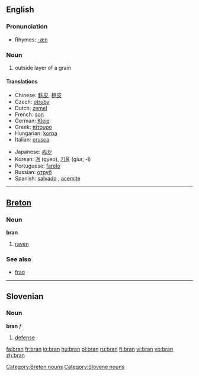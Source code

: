 {{see|brân}}
==English==

===Pronunciation===
*Rhymes: [[Rhymes:English:-æn|-æn]]

===Noun===
{{en-noun|-}}

# outside layer of a grain

====Translations====
{{top}}
*Chinese: [[麩皮]], [[麸皮]]
*Czech: [[otruby]] {{f}} {{p}}
*Dutch: [[zemel]] {{m}}
*French: [[son#French|son]] {{m}}
*German: [[Kleie]] {{f}}
*Greek: [[πίτουρο]] {{n}}
*Hungarian: [[korpa]]
*Italian: [[crusca]] {{f}}
{{mid}}
*Japanese: [[ぬか]]
*Korean: [[겨]] (gyeo), [[기울]] (giur, -l)
*Portuguese: [[farelo]] {{m}}
*Russian: [[отруб]] {{f}}
*Spanish: [[salvado]] {{m}}, [[acemite]] {{italbrac|archaic}}
{{bottom}}

----

==[[Breton]]==

===Noun===
'''bran''' {{m}}

# [[raven]]

===See also===
*[[frao]] {{f}}

[[Category:Breton nouns]]

----

==Slovenian==
===Noun===
'''bran''' ''f''

# [[defense]]

[[Category:Slovene nouns]]

[[fa:bran]]
[[fr:bran]]
[[io:bran]]
[[hu:bran]]
[[pl:bran]]
[[ru:bran]]
[[fi:bran]]
[[vi:bran]]
[[vo:bran]]
[[zh:bran]]
